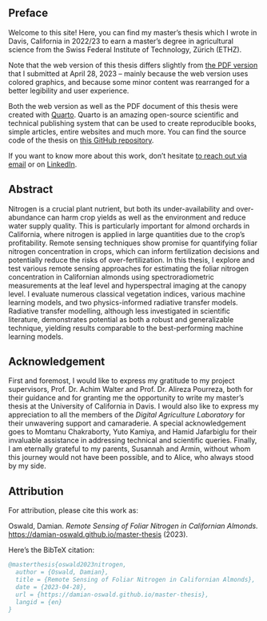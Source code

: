 ## Preface {.unnumbered}

Welcome to this site! Here, you can find my master's thesis which I wrote in Davis, California in 2022/23 to earn a master's degree in agricultural science from the Swiss Federal Institute of Technology, Zürich (ETHZ).

Note that the web version of this thesis differs slightly from [the PDF version](https://damian-oswald.github.io/master-thesis/Remote-Sensing-of-Foliar-Nitrogen-in-Californian-Almonds.pdf) that I submitted at April 28, 2023 -- mainly because the web version uses colored graphics, and because some minor content was rearranged for a better legibility and user experience.

Both the web version as well as the PDF document of this thesis were created with [Quarto](https://quarto.org/). Quarto is an amazing open-source scientific and technical publishing system that can be used to create reproducible books, simple articles, entire websites and much more. You can find the source code of the thesis on [this GitHub repository](https://github.com/damian-oswald/master-thesis).

If you want to know more about this work, don't hesitate [to reach out via email](mailto:damian.oswald@protonmail.com) or on [LinkedIn](https://www.linkedin.com/in/damian-oswald).

## Abstract

Nitrogen is a crucial plant nutrient, but both its under-availability and over-abundance can harm crop yields as well as the environment and reduce water supply quality. This is particularly important for almond orchards in California, where nitrogen is applied in large quantities due to the crop's profitability. Remote sensing techniques show promise for quantifying foliar nitrogen concentration in crops, which can inform fertilization decisions and potentially reduce the risks of over-fertilization. In this thesis, I explore and test various remote sensing approaches for estimating the foliar nitrogen concentration in Californian almonds using spectroradiometric measurements at the leaf level and hyperspectral imaging at the canopy level. I evaluate numerous classical vegetation indices, various machine learning models, and two physics-informed radiative transfer models. Radiative transfer modelling, although less investigated in scientific literature, demonstrates potential as both a robust and generalizable technique, yielding results comparable to the best-performing machine learning models.

## Acknowledgement

First and foremost, I would like to express my gratitude to my project supervisors, Prof. Dr. Achim Walter and Prof. Dr. Alireza Pourreza, both for their guidance and for granting me the opportunity to write my master's thesis at the University of California in Davis.
I would also like to express my appreciation to all the members of the *Digital Agriculture Laboratory* for their unwavering support and camaraderie.
A special acknowledgement goes to Momtanu Chakraborty, Yuto Kamiya, and Hamid Jafarbiglu for their invaluable assistance in addressing technical and scientific queries.
Finally, I am eternally grateful to my parents, Susannah and Armin, without whom this journey would not have been possible, and to Alice, who always stood by my side.

## Attribution

For attribution, please cite this work as:

Oswald, Damian. *Remote Sensing of Foliar Nitrogen in Californian Almonds.* <https://damian-oswald.github.io/master-thesis> (2023).

Here's the BibTeX citation:

```bibtex
@masterthesis{oswald2023nitrogen,
  author = {Oswald, Damian},
  title = {Remote Sensing of Foliar Nitrogen in Californian Almonds},
  date = {2023-04-28},
  url = {https://damian-oswald.github.io/master-thesis},
  langid = {en}
}
```